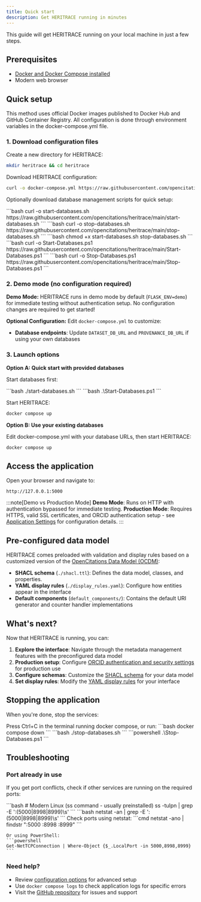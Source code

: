 ```yaml
---
title: Quick start
description: Get HERITRACE running in minutes
---
```



This guide will get HERITRACE running on your local machine in just a few steps.

## Prerequisites

- <a href="https://docs.docker.com/get-docker/" target="_blank" rel="noopener noreferrer">Docker and Docker Compose installed</a>
- Modern web browser

## Quick setup

This method uses official Docker images published to Docker Hub and GitHub Container Registry. All configuration is done through environment variables in the docker-compose.yml file.

### 1. Download configuration files

Create a new directory for HERITRACE:
```bash
mkdir heritrace && cd heritrace
```

Download HERITRACE configuration:
```bash
curl -o docker-compose.yml https://raw.githubusercontent.com/opencitations/heritrace/main/docker-compose.yml
```

Optionally download database management scripts for quick setup:

<Tabs>
  <TabItem label="Linux/MacOS">
    ```bash
    curl -o start-databases.sh https://raw.githubusercontent.com/opencitations/heritrace/main/start-databases.sh
    ```
    ```bash
    curl -o stop-databases.sh https://raw.githubusercontent.com/opencitations/heritrace/main/stop-databases.sh
    ```
    ```bash
    chmod +x start-databases.sh stop-databases.sh
    ```
  </TabItem>
  <TabItem label="Windows">
    ```bash
    curl -o Start-Databases.ps1 https://raw.githubusercontent.com/opencitations/heritrace/main/Start-Databases.ps1
    ```
    ```bash
    curl -o Stop-Databases.ps1 https://raw.githubusercontent.com/opencitations/heritrace/main/Stop-Databases.ps1
    ```
  </TabItem>
</Tabs>

### 2. Demo mode (no configuration required)

**Demo Mode:** HERITRACE runs in demo mode by default (`FLASK_ENV=demo`) for immediate testing without authentication setup. No configuration changes are required to get started!

**Optional Configuration:** Edit `docker-compose.yml` to customize:
- **Database endpoints**: Update `DATASET_DB_URL` and `PROVENANCE_DB_URL` if using your own databases

### 3. Launch options

**Option A: Quick start with provided databases**

Start databases first:

<Tabs>
  <TabItem label="Linux/MacOS">
    ```bash
    ./start-databases.sh
    ```
  </TabItem>
  <TabItem label="Windows">
    ```bash
    .\Start-Databases.ps1
    ```
  </TabItem>
</Tabs>

Start HERITRACE:
```bash
docker compose up
```

**Option B: Use your existing databases**

Edit docker-compose.yml with your database URLs, then start HERITRACE:
```bash
docker compose up
```


## Access the application

Open your browser and navigate to:

```
http://127.0.0.1:5000
```

:::note[Demo vs Production Mode]
**Demo Mode**: Runs on HTTP with authentication bypassed for immediate testing. **Production Mode**: Requires HTTPS, valid SSL certificates, and ORCID authentication setup - see [Application Settings](/heritrace/configuration/app-settings/) for configuration details.
:::

## Pre-configured data model

HERITRACE comes preloaded with validation and display rules based on a customized version of the <a href="https://doi.org/10.1007/978-3-030-62466-8_28" target="_blank" rel="noopener noreferrer">OpenCitations Data Model (OCDM)</a>:

- **SHACL schema** (`./shacl.ttl`): Defines the data model, classes, and properties.
- **YAML display rules** (`./display_rules.yaml`): Configure how entities appear in the interface
- **Default components** (`default_components/`): Contains the default URI generator and counter handler implementations

## What's next?

Now that HERITRACE is running, you can:

1. **Explore the interface**: Navigate through the metadata management features with the preconfigured data model
2. **Production setup**: Configure [ORCID authentication and security settings](/heritrace/configuration/app-settings/) for production use
3. **Configure schemas**: Customize the [SHACL schema](/heritrace/configuration/shacl/) for your data model
4. **Set display rules**: Modify the [YAML display rules](/heritrace/configuration/display-rules/) for your interface

## Stopping the application

When you're done, stop the services:

<Tabs>
  <TabItem label="Stop Application">
    Press Ctrl+C in the terminal running docker compose, or run:
    ```bash
    docker compose down
    ```
  </TabItem>
  <TabItem label="Stop Databases">
    <Tabs>
      <TabItem label="Linux/MacOS">
        ```bash
        ./stop-databases.sh
        ```
      </TabItem>
      <TabItem label="Windows">
        ```powershell
        .\Stop-Databases.ps1
        ```
      </TabItem>
    </Tabs>
  </TabItem>
</Tabs>

## Troubleshooting

### Port already in use
If you get port conflicts, check if other services are running on the required ports:

<Tabs>
  <TabItem label="Linux">
    ```bash
    # Modern Linux (ss command - usually preinstalled)
    ss -tulpn | grep -E ':(5000|8998|8999)\s'
    ```
  </TabItem>
  <TabItem label="macOS">
    ```bash
    netstat -an | grep -E ':(5000|8998|8999)\s'
    ```
  </TabItem>
  <TabItem label="Windows">
    Check ports using netstat:
    ```cmd
    netstat -ano | findstr ":5000 :8998 :8999"
    ```
    
    Or using PowerShell:
    ```powershell
    Get-NetTCPConnection | Where-Object {$_.LocalPort -in 5000,8998,8999}
    ```
  </TabItem>
</Tabs>

### Need help?
- Review [configuration options](/heritrace/configuration/app-settings/) for advanced setup
- Use `docker compose logs` to check application logs for specific errors
- Visit the <a href="https://github.com/opencitations/heritrace" target="_blank" rel="noopener noreferrer">GitHub repository</a> for issues and support
